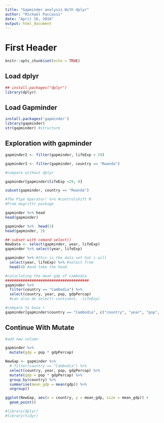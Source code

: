 ```yaml
---
title: "Gapminder analysis With dplyr"
author: "Michael Paccassi"
date: "April 16, 2016"
output: html_document
---
```

# First Header

```r
knitr::opts_chunk$set(echo = TRUE)
```

## Load dplyr

```r
## install.packages("dplyr")
library(dplyr)
```

## Load Gapminder

```r
install.packages('gapminder')
library(gapminder)
str(gapminder) #structure
```

## Exploration with gapminder
```r
gapminder2 <- filter(gapminder, lifeExp < 29)

gapminder3 <- filter(gapminder, country == "Rwanda")

#compare without dplyr

gapminder[gapminder$lifeExp <29, 0]

subset(gapminder, country == "Rwanda")

#The Pipe Operator! %>% #controlshift M
#From magrittr package

gapminder %>% head
head(gapminder)

gapminder %>%  head(3)
head(gapminder, 3)

## subset with comand select()
NewData <- select(gapminder, year, lifeExp)
gapminder %>% select(year, lifeExp)

gapminder %>% #this is the data set hat i will 
  select(year, lifeExp) %>% #select from
  head(4) #and take the head 

#caluclating the mean gdp of cambodia
######################################
gapminder %>% 
  filter(country == "Cambodia") %>%
  select(country, year, pop, gdpPercap)
  #can also do select(-continent, -lifeExp)

#compare to base r
gapminder[gapminder$country == "Cambodia", c("country", "year", "pop", "gdpPercap")]

```

## Continue With Mutate
```r
#add new column

gapminder %>% 
  mutate(gdp = pop * gdpPercap)

NewGap <- gapminder %>% 
  # filter(country == "Cambodia") %>%
  select(country, year, pop, gdpPercap) %>% 
  mutate(gdp = pop * gdpPercap) %>% 
  group_by(country) %>% 
  summarise(mean_gdp = mean(gdp)) %>% 
  ungroup()

ggplot(NewGap, aes(x = country, y = mean_gdp, size = mean_gdp)) +
  geom_point()

#library(dplyr)
#library(tidyr)
  
```

